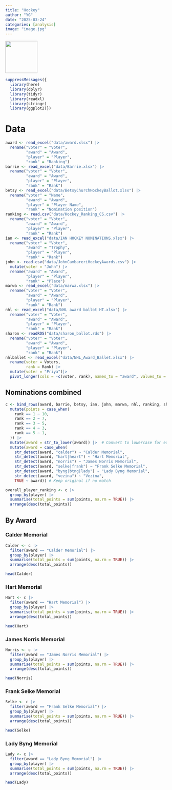 ```yaml
---
title: "Hockey"
author: "YG"
date: "2025-03-24"
categories: [analysis]
image: "image.jpg"
---
```

![](2_puppy_hockey.jpg){height=100}
```r
suppressMessages({
  library(here)
  library(dplyr)
  library(tidyr)
  library(readxl)
  library(stringr)
  library(ggplot2)})
```

# Data
```r
award <- read_excel("data/award.xlsx") |>
  rename("voter" = "Voter",
         "award" = "Award",
         "player" = "Player",
         "rank" = "Ranking")
barrie <- read_excel("data/Barrie.xlsx") |>
  rename("voter" = "Voter",
         "award" = "Award",
         "player" = "Player",
         "rank" = "Rank")
betsy <- read_excel("data/BetsyChurchHockeyBallot.xlsx") |>
  rename("voter" = "Name",
         "award" = "Award",
         "player" = "Player Name",
         "rank" = "Nomination position")
ranking <- read.csv("data/Hockey_Ranking_CS.csv") |>
  rename("voter" = "Voter",
         "award" = "Award",
         "player" = "Player",
         "rank" = "Rank")
ian <- read_excel("data/IAN HOCKEY NOMINATIONS.xlsx") |>
  rename("voter" = "Voter",
         "award" = "Trophy",
         "player" = "Player",
         "rank" = "Rank")
john <- read.csv("data/JohnCambareriHockeyAwards.csv") |>
  mutate(voter = "John") |>
  rename("award" = "Award",
         "player" = "Player",
         "rank" = "Place")
marwa <- read_excel("data/marwa.xlsx") |>
  rename("voter" = "Voter",
         "award" = "Award",
         "player" = "Player",
         "rank" = "Rank")
nhl <- read_excel("data/NHL award ballot HT.xlsx") |>
  rename("voter" = "Voter",
         "award" = "Award",
         "player" = "Player",
         "rank" = "Rank")
sharon <- readRDS("data/sharon_ballot.rds") |>
  rename("voter" = "Voter",
         "award" = "Award",
         "player" = "Player",
         "rank" = "Rank")
nhlballet <- read_excel("data/NHL_Award_Ballet.xlsx") |>
  rename(voter = Voters,
         rank = Rank) |>
  mutate(voter = "Priya")|>
  pivot_longer(cols = -c(voter, rank), names_to = "award", values_to = "player")
```

## Nominations combined 
```r
c <- bind_rows(award, barrie, betsy, ian, john, marwa, nhl, ranking, sharon, nhlballet) |>
  mutate(points = case_when(
    rank == 1 ~ 10,
    rank == 2 ~ 7,
    rank == 3 ~ 5,
    rank == 4 ~ 3,
    rank == 5 ~ 1,
  )) |>
  mutate(award = str_to_lower(award)) |>  # Convert to lowercase for easier matching
  mutate(award = case_when(
    str_detect(award, "calder") ~ "Calder Memorial",
    str_detect(award, "hart|heart") ~ "Hart Memorial",
    str_detect(award, "norris") ~ "James Norris Memorial",
    str_detect(award, "selke|frank") ~ "Frank Selke Memorial",
    str_detect(award, "byng|btng|lady") ~ "Lady Byng Memorial",
    str_detect(award, "vezina") ~ "Vezina",
    TRUE ~ award)) # Keep original if no match

overall_player_ranking <- c |>
  group_by(player) |>
  summarise(total_points = sum(points, na.rm = TRUE)) |>
  arrange(desc(total_points))

```

## By Award
### Calder Memorial
```r
Calder <- c |>
  filter(award == "Calder Memorial") |>
  group_by(player) |>
  summarise(total_points = sum(points, na.rm = TRUE)) |>
  arrange(desc(total_points))

head(Calder)
```

### Hart Memorial
```r
Hart <- c |>
  filter(award == "Hart Memorial") |>
  group_by(player) |>
  summarise(total_points = sum(points, na.rm = TRUE)) |>
  arrange(desc(total_points))

head(Hart)
```

### James Norris Memorial
```r
Norris <- c |>
  filter(award == "James Norris Memorial") |>
  group_by(player) |>
  summarise(total_points = sum(points, na.rm = TRUE)) |>
  arrange(desc(total_points))

head(Norris)
```

### Frank Selke Memorial
```r
Selke <- c |>
  filter(award == "Frank Selke Memorial") |>
  group_by(player) |>
  summarise(total_points = sum(points, na.rm = TRUE)) |>
  arrange(desc(total_points))

head(Selke)
```

### Lady Byng Memorial
```r
Lady <- c |>
  filter(award == "Lady Byng Memorial") |>
  group_by(player) |>
  summarise(total_points = sum(points, na.rm = TRUE)) |>
  arrange(desc(total_points))

head(Lady)
```